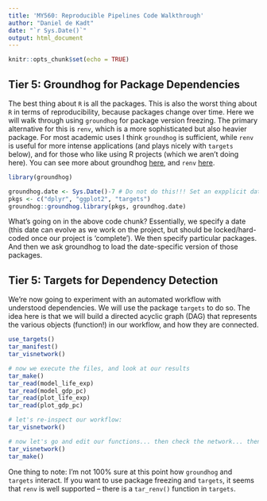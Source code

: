 ```yaml
---
title: 'MY560: Reproducible Pipelines Code Walkthrough'
author: "Daniel de Kadt"
date: "`r Sys.Date()`"
output: html_document
---
```


```r
knitr::opts_chunk$set(echo = TRUE)
```

## Tier 5: Groundhog for Package Dependencies

The best thing about `R` is all the packages. This is also the worst thing about `R` in terms of reproducibility, because packages change over time. Here we will walk through using `groundhog` for package version freezing. The primary alternative for this is `renv`, which is a more sophisticated but also heavier package. For most academic uses I think `groundhog` is sufficient, while `renv` is useful for more intense applications (and plays nicely with `targets` below), and for those who like using R projects (which we aren't doing here). You can see more about groundhog [here](https://groundhogr.com/), and `renv` [here](https://rstudio.github.io/renv/articles/renv.html).

```r

library(groundhog)

groundhog.date <- Sys.Date()-7 # Do not do this!!! Set an expplicit date!
pkgs <- c("dplyr", "ggplot2", "targets")
groundhog::groundhog.library(pkgs, groundhog.date)

```

What's going on in the above code chunk? Essentially, we specify a date (this date can evolve as we work on the project, but should be locked/hard-coded once our project is 'complete'). We then specify particular packages. And then we ask groundhog to load the date-specific version of those packages. 

## Tier 5: Targets for Dependency Detection

We're now going to experiment with an automated workflow with understood dependencies. We will use the package `targets` to do so. The idea here is that we will build a directed acyclic graph (DAG) that represents the various objects (function!) in our workflow, and how they are connected.

```r
use_targets()
tar_manifest()
tar_visnetwork()

# now we execute the files, and look at our results
tar_make()
tar_read(model_life_exp)
tar_read(model_gdp_pc)
tar_read(plot_life_exp)
tar_read(plot_gdp_pc)

# let's re-inspect our workflow: 
tar_visnetwork()

# now let's go and edit our functions... then check the network... then re-run
tar_visnetwork()
tar_make()
```

One thing to note: I'm not 100% sure at this point how `groundhog` and `targets` interact. If you want to use package freezing and `targets`, it seems that `renv` is well supported -- there is a `tar_renv()` function in `targets`. 




